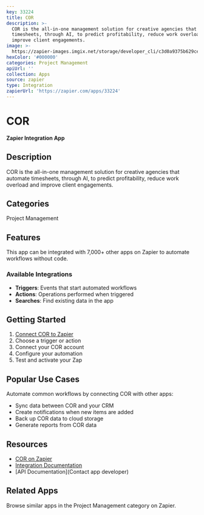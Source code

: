 ```yaml
---
key: 33224
title: COR
description: >-
  COR is the all-in-one management solution for creative agencies that automate
  timesheets, through AI, to predict profitability, reduce work overload and
  improve client engagements.
image: >-
  https://zapier-images.imgix.net/storage/developer_cli/c3d0a9375b629ce9c0b647d7cd7f91d9.png?auto=format%2Ccompress&ixlib=python-3.0.0&q=50
hexColor: '#000000'
categories: Project Management
apiUrl: ''
collection: Apps
source: zapier
type: Integration
zapierUrl: 'https://zapier.com/apps/33224'
---
```

# COR

**Zapier Integration App**

## Description

COR is the all-in-one management solution for creative agencies that automate timesheets, through AI, to predict profitability, reduce work overload and improve client engagements.

## Categories

Project Management

## Features

This app can be integrated with 7,000+ other apps on Zapier to automate workflows without code.

### Available Integrations

- **Triggers**: Events that start automated workflows
- **Actions**: Operations performed when triggered
- **Searches**: Find existing data in the app

## Getting Started

1. [Connect COR to Zapier](https://zapier.com/apps/33224)
2. Choose a trigger or action
3. Connect your COR account
4. Configure your automation
5. Test and activate your Zap

## Popular Use Cases

Automate common workflows by connecting COR with other apps:

- Sync data between COR and your CRM
- Create notifications when new items are added
- Back up COR data to cloud storage
- Generate reports from COR data

## Resources

- [COR on Zapier](https://zapier.com/apps/33224)
- [Integration Documentation](https://zapier.com/apps/33224/integrations)
- [API Documentation](Contact app developer)

## Related Apps

Browse similar apps in the Project Management category on Zapier.
